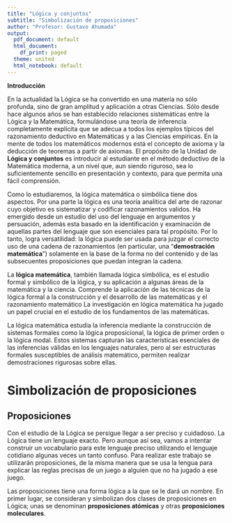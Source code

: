 ```yaml
---
title: "Lógica y conjuntos"
subtitle: "Simbolización de proposiciones" 
author: "Profesor: Gustavo Ahumada"
output:
  pdf_document: default
  html_document:
    df_print: paged
  theme: united
  html_notebook: default
---
```


**Introducción**

En la actualidad la Lógica se ha convertido en una materia no sólo profunda, sino de gran amplitud y aplicación a otras Ciencias. Sólo desde hace algunos años se han establecido relaciones sistemáticas entre la Lógica y la Matemática, formulándose una teoría de inferencia completamente explícita que se adecua a todos los ejemplos típicos del razonamiento deductivo en Matemáticas y a las Ciencias empíricas. En la mente de todos los matemáticos modernos está el concepto de axioma y la deducción de teoremas a partir de axiomas. El propósito de la Unidad de **Lógica y conjuntos** es introducir al estudiante en el método deductivo de la Matemática moderna, a un nivel que, aun siendo riguroso, sea lo suficientemente sencillo en presentación y contexto, para que permita una fácil comprensión.

Como lo estudiaremos, la lógica matemática o simbólica tiene dos aspectos. Por una parte la lógica es una teoría analítica del arte de razonar cuyo objetivo es sistematizar y codificar razonamientos validos. Ha emergido desde un estudio del uso del lenguaje en argumentos y persuación, además esta basado en la identificación y examinación de aquellas partes del lenguaje que son esenciales para tal propósito. Por lo tanto, logra versatilidad: la lógica puede ser usada para juzgar el correcto uso de una cadena de razonamientos (en particular, una "**demostración matemática**") solamente en la base de la forma no del contenido y de las subsecuentes proposiciones que puedan integran la cadena.

La **lógica matemática**, también llamada lógica simbólica, es el estudio formal y simbólico de la lógica, y su aplicación a algunas áreas de la matemática y la ciencia. Comprende la aplicación de las técnicas de la lógica formal a la construcción y el desarrollo de las matemáticas y el razonamiento matemático La investigación en lógica matemática ha jugado un papel crucial en el estudio de los fundamentos de las matemáticas.

La lógica matemática estudia la inferencia mediante la construcción de sistemas formales como la lógica proposicional, la lógica de primer orden o la lógica modal. Estos sistemas capturan las características esenciales de las inferencias válidas en los lenguajes naturales, pero al ser estructuras formales susceptibles de análisis matemático, permiten realizar demostraciones rigurosas sobre ellas.


# Simbolización de proposiciones


## Proposiciones

Con el estudio de la Lógica se persigue llegar a ser preciso y cuidadoso. La Lógica tiene un lenguaje exacto. Pero aunque así sea, vamos a intentar construir un vocabulario para este lenguaje preciso utilizando el lenguaje cotidiano algunas veces un tanto confuso. Para realizar este trabajo se utilizarán proposiciones, de la misma manera que se usa la lengua para explicar las reglas precisas de un juego a alguien que no ha jugado a ese juego.

Las proposiciones tiene una forma lógica a la que se le dará un nombre. En primer lugar, se consideran y simbolizan dos clases de proposiciones en Lógica; unas se denominan **proposiciones atómicas** y otras **proposiciones moleculares**.






























